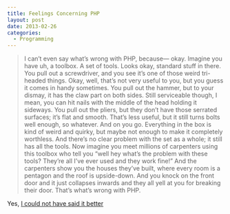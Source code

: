 ```yaml
---
title: Feelings Concerning PHP
layout: post
date: 2013-02-26
categories:
  - Programming
---
```


>I can’t even say what’s wrong with PHP, because— okay. Imagine you have uh, a toolbox. A set of tools. Looks okay, standard stuff in there.
>You pull out a screwdriver, and you see it’s one of those weird tri-headed things. Okay, well, that’s not very useful to you, but you guess it comes in handy sometimes.
>You pull out the hammer, but to your dismay, it has the claw part on both sides. Still serviceable though, I mean, you can hit nails with the middle of the head holding it sideways.
>You pull out the pliers, but they don’t have those serrated surfaces; it’s flat and smooth. That’s less useful, but it still turns bolts well enough, so whatever.
>And on you go. Everything in the box is kind of weird and quirky, but maybe not enough to make it completely worthless. And there’s no clear problem with the set as a whole; it still has all the tools.
>Now imagine you meet millions of carpenters using this toolbox who tell you “well hey what’s the problem with these tools? They’re all I’ve ever used and they work fine!” And the carpenters show you the houses they’ve built, where every room is a pentagon and the roof is upside-down. And you knock on the front door and it just collapses inwards and they all yell at you for breaking their door.
>That’s what’s wrong with PHP.

Yes, [I could not have said it better][1]

[1]: http://me.veekun.com/blog/2012/04/09/php-a-fractal-of-bad-design/
